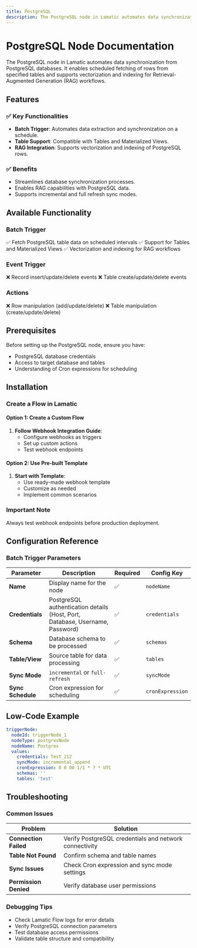 ```yaml
---
title: PostgreSQL
description: The PostgreSQL node in Lamatic automates data synchronization from PostgreSQL databases. It enables scheduled fetching of rows from specified tables and supports vectorization and indexing for Retrieval-Augmented Generation (RAG) workflows.
---
```


# PostgreSQL Node Documentation

The PostgreSQL node in Lamatic automates data synchronization from PostgreSQL databases. It enables scheduled fetching of rows from specified tables and supports vectorization and indexing for Retrieval-Augmented Generation (RAG) workflows.


## Features

### ✅ Key Functionalities
- **Batch Trigger**: Automates data extraction and synchronization on a schedule.
- **Table Support**: Compatible with Tables and Materialized Views.
- **RAG Integration**: Supports vectorization and indexing of PostgreSQL rows.

### ✅ Benefits
- Streamlines database synchronization processes.
- Enables RAG capabilities with PostgreSQL data.
- Supports incremental and full refresh sync modes.


## Available Functionality

### Batch Trigger
✅ Fetch PostgreSQL table data on scheduled intervals
✅ Support for Tables and Materialized Views
✅ Vectorization and indexing for RAG workflows

### Event Trigger
❌ Record insert/update/delete events
❌ Table create/update/delete events

### Actions
❌ Row manipulation (add/update/delete)
❌ Table manipulation (create/update/delete)


## Prerequisites

Before setting up the PostgreSQL node, ensure you have:
- PostgreSQL database credentials
- Access to target database and tables
- Understanding of Cron expressions for scheduling


## Installation

### Create a Flow in Lamatic

#### Option 1: Create a Custom Flow
1. **Follow Webhook Integration Guide**:
   - Configure webhooks as triggers
   - Set up custom actions
   - Test webhook endpoints

#### Option 2: Use Pre-built Template
1. **Start with Template**:
   - Use ready-made webhook template
   - Customize as needed
   - Implement common scenarios

### Important Note
Always test webhook endpoints before production deployment.


## Configuration Reference

### Batch Trigger Parameters

| **Parameter**       | **Description**                                                                                             | **Required** | **Config Key**        |
|---------------------|-------------------------------------------------------------------------------------------------------------|--------------|----------------------|
| **Name**           | Display name for the node                                                                                    | ✅           | `nodeName`           |
| **Credentials**    | PostgreSQL authentication details (Host, Port, Database, Username, Password)                                 | ✅           | `credentials`        |
| **Schema**         | Database schema to be processed                                                                              | ✅           | `schemas`            |
| **Table/View**     | Source table for data processing                                                                            | ✅           | `tables`             |
| **Sync Mode**      | `incremental` or `full-refresh`                                                                             | ✅           | `syncMode`           |
| **Sync Schedule**  | Cron expression for scheduling                                                                              | ✅           | `cronExpression`     |



## Low-Code Example
```yaml
triggerNode:
  nodeId: triggerNode_1
  nodeType: postgresNode
  nodeName: Postgres
  values:
    credentials: Test_212
    syncMode: incremental_append
    cronExpression: 0 0 00 1/1 * ? * UTC
    schemas: ''
    tables: 'test'
```

## Troubleshooting

### Common Issues

| **Problem**                | **Solution**                                                                                  |
|---------------------------|----------------------------------------------------------------------------------------------|
| **Connection Failed**      | Verify PostgreSQL credentials and network connectivity                                        |
| **Table Not Found**        | Confirm schema and table names                                                               |
| **Sync Issues**           | Check Cron expression and sync mode settings                                                  |
| **Permission Denied**      | Verify database user permissions                                                             |

### Debugging Tips

- Check Lamatic Flow logs for error details
- Verify PostgreSQL connection parameters
- Test database access permissions
- Validate table structure and compatibility